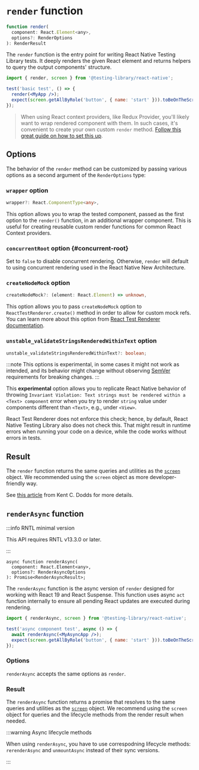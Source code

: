 # `render` function

```jsx
function render(
  component: React.Element<any>,
  options?: RenderOptions
): RenderResult
```

The `render` function is the entry point for writing React Native Testing Library tests. It deeply renders the given React element and returns helpers to query the output components' structure.

```jsx
import { render, screen } from '@testing-library/react-native';

test('basic test', () => {
  render(<MyApp />);
  expect(screen.getAllByRole('button', { name: 'start' })).toBeOnTheScreen();
});
```

> When using React context providers, like Redux Provider, you'll likely want to wrap rendered component with them. In such cases, it's convenient to create your own custom `render` method. [Follow this great guide on how to set this up](https://testing-library.com/docs/react-testing-library/setup#custom-render).

## Options

The behavior of the `render` method can be customized by passing various options as a second argument of the `RenderOptions` type:

### `wrapper` option

```ts
wrapper?: React.ComponentType<any>,
```

This option allows you to wrap the tested component, passed as the first option to the `render()` function, in an additional wrapper component. This is useful for creating reusable custom render functions for common React Context providers.

### `concurrentRoot` option {#concurrent-root}

Set to `false` to disable concurrent rendering.
Otherwise, `render` will default to using concurrent rendering used in the React Native New Architecture.

### `createNodeMock` option

```ts
createNodeMock?: (element: React.Element) => unknown,
```

This option allows you to pass `createNodeMock` option to `ReactTestRenderer.create()` method in order to allow for custom mock refs. You can learn more about this option from [React Test Renderer documentation](https://reactjs.org/docs/test-renderer.html#ideas).

### `unstable_validateStringsRenderedWithinText` option

```ts
unstable_validateStringsRenderedWithinText?: boolean;
```

:::note
This options is experimental, in some cases it might not work as intended, and its behavior might change without observing [SemVer](https://semver.org/) requirements for breaking changes.
:::

This **experimental** option allows you to replicate React Native behavior of throwing `Invariant Violation: Text strings must be rendered within a <Text> component` error when you try to render `string` value under components different than `<Text>`, e.g., under `<View>`.

React Test Renderer does not enforce this check; hence, by default, React Native Testing Library also does not check this. That might result in runtime errors when running your code on a device, while the code works without errors in tests.

## Result

The `render` function returns the same queries and utilities as the [`screen`](docs/api/screen) object. We recommended using the `screen` object as more developer-friendly way.

See [this article](https://kentcdodds.com/blog/common-mistakes-with-react-testing-library#not-using-screen) from Kent C. Dodds for more details.

## `renderAsync` function

:::info RNTL minimal version

This API requires RNTL v13.3.0 or later.

:::

```tsx
async function renderAsync(
  component: React.Element<any>,
  options?: RenderAsyncOptions
): Promise<RenderAsyncResult>;
```

The `renderAsync` function is the async version of `render` designed for working with React 19 and React Suspense. This function uses async `act` function internally to ensure all pending React updates are executed during rendering.

```jsx
import { renderAsync, screen } from '@testing-library/react-native';

test('async component test', async () => {
  await renderAsync(<MyAsyncApp />);
  expect(screen.getAllByRole('button', { name: 'start' })).toBeOnTheScreen();
});
```

### Options

`renderAsync` accepts the same options as `render`.

### Result

The `renderAsync` function returns a promise that resolves to the same queries and utilities as the [`screen`](docs/api/screen) object. We recommend using the `screen` object for queries and the lifecycle methods from the render result when needed.

:::warning Async lifecycle methods

When using `renderAsync`, you have to use correspodning lifecycle methods: `rerenderAsync` and `unmountAsync` instead of their sync versions.

:::
